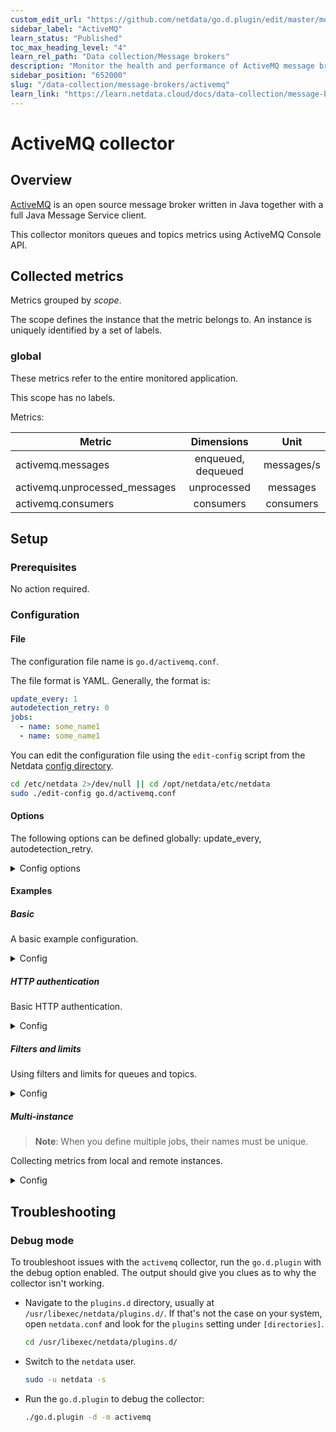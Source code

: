 ```yaml
---
custom_edit_url: "https://github.com/netdata/go.d.plugin/edit/master/modules/activemq/README.md"
sidebar_label: "ActiveMQ"
learn_status: "Published"
toc_max_heading_level: "4"
learn_rel_path: "Data collection/Message brokers"
description: "Monitor the health and performance of ActiveMQ message brokers with zero configuration, per-second metric granularity, and interactive visualizations."
sidebar_position: "652000"
slug: "/data-collection/message-brokers/activemq"
learn_link: "https://learn.netdata.cloud/docs/data-collection/message-brokers/activemq"
---
```

# ActiveMQ collector

## Overview

[ActiveMQ](https://activemq.apache.org/) is an open source message broker written in Java together with a full Java
Message Service client.

This collector monitors queues and topics metrics using ActiveMQ Console API.

## Collected metrics

Metrics grouped by *scope*.

The scope defines the instance that the metric belongs to. An instance is uniquely identified by a set of labels.

### global

These metrics refer to the entire monitored application.

This scope has no labels.

Metrics:

| Metric                        |     Dimensions     |    Unit    |
|-------------------------------|:------------------:|:----------:|
| activemq.messages             | enqueued, dequeued | messages/s |
| activemq.unprocessed_messages |    unprocessed     |  messages  |
| activemq.consumers            |     consumers      | consumers  |

## Setup

### Prerequisites

No action required.

### Configuration

#### File

The configuration file name is `go.d/activemq.conf`.

The file format is YAML. Generally, the format is:

```yaml
update_every: 1
autodetection_retry: 0
jobs:
  - name: some_name1
  - name: some_name1
```

You can edit the configuration file using the `edit-config` script from the
Netdata [config directory](/docs/configuring/configuration#the-netdata-config-directory).

```bash
cd /etc/netdata 2>/dev/null || cd /opt/netdata/etc/netdata
sudo ./edit-config go.d/activemq.conf
```

#### Options

The following options can be defined globally: update_every, autodetection_retry.

<details>
<summary>Config options</summary>

|         Name         | Description                                                                                                                           |        Default        | Required |
|:--------------------:|---------------------------------------------------------------------------------------------------------------------------------------|:---------------------:|:--------:|
|     update_every     | Data collection frequency.                                                                                                            |           1           |          |
| autodetection_retry  | Re-check interval in seconds. Zero means not to schedule re-check.                                                                    |           0           |          |
|         url          | Server URL.                                                                                                                           | http://localhost:8161 |   yes    |
|       webadmin       | Webadmin root path.                                                                                                                   |         admin         |   yes    |
|      max_queues      | Maximum number of concurrently collected queues.                                                                                      |          50           |          |
|      max_topics      | Maximum number of concurrently collected topics.                                                                                      |          50           |          |
|    queues_filter     | Queues filter. Syntax is [simple patterns](https://github.com/netdata/netdata/tree/master/libnetdata/simple_pattern#simple-patterns). |                       |          |
|    topics_filter     | Topics filter. Syntax is [simple patterns](https://github.com/netdata/netdata/tree/master/libnetdata/simple_pattern#simple-patterns). |                       |          |
|       username       | Username for basic HTTP authentication.                                                                                               |                       |          |
|       password       | Password for basic HTTP authentication.                                                                                               |                       |          |
|    proxy_username    | Username for proxy basic HTTP authentication.                                                                                         |                       |          |
|    proxy_password    | Password for proxy basic HTTP authentication.                                                                                         |                       |          |
|        method        | HTTP request method.                                                                                                                  |          GET          |          |
|       timeout        | HTTP request timeout.                                                                                                                 |           1           |          |
|         body         | HTTP request body.                                                                                                                    |                       |          |
|       headers        | HTTP request headers.                                                                                                                 |                       |          |
| not_follow_redirects | Redirect handling policy. Controls whether the client follows redirects.                                                              |          no           |          |
|   tls_skip_verify    | Server certificate chain and hostname validation policy. Controls whether the client performs this check.                             |          no           |          |
|        tls_ca        | Certification authority that the client uses when verifying the server's certificates.                                                |                       |          |
|       tls_cert       | Client TLS certificate.                                                                                                               |                       |          |
|       tls_key        | Client TLS key.                                                                                                                       |                       |          |

</details>

#### Examples

##### Basic

A basic example configuration.
<details>
<summary>Config</summary>

```yaml
jobs:
  - name: local
    url: http://127.0.0.1:8161
    webadmin: admin
```

</details>

##### HTTP authentication

Basic HTTP authentication.
<details>
<summary>Config</summary>

```yaml
jobs:
  - name: local
    url: http://127.0.0.1:8161
    webadmin: admin
    username: foo
    password: bar
```

</details>

##### Filters and limits

Using filters and limits for queues and topics.
<details>
<summary>Config</summary>

```yaml
jobs:
  - name: local
    url: http://127.0.0.1:8161
    webadmin: admin
    max_queues: 100
    max_topics: 100
    queues_filter: '!sandr* *'
    topics_filter: '!sandr* *'
```

</details>

##### Multi-instance

> **Note**: When you define multiple jobs, their names must be unique.

Collecting metrics from local and remote instances.

<details>
<summary>Config</summary>

```yaml
jobs:
  - name: local
    url: http://127.0.0.1:8161
    webadmin: admin

  - name: remote
    url: http://192.0.2.1:8161
    webadmin: admin
```

</details>

## Troubleshooting

### Debug mode

To troubleshoot issues with the `activemq` collector, run the `go.d.plugin` with the debug option enabled. The output
should give you clues as to why the collector isn't working.

- Navigate to the `plugins.d` directory, usually at `/usr/libexec/netdata/plugins.d/`. If that's not the case on
  your system, open `netdata.conf` and look for the `plugins` setting under `[directories]`.

  ```bash
  cd /usr/libexec/netdata/plugins.d/
  ```

- Switch to the `netdata` user.

  ```bash
  sudo -u netdata -s
  ```

- Run the `go.d.plugin` to debug the collector:

  ```bash
  ./go.d.plugin -d -m activemq
  ```
